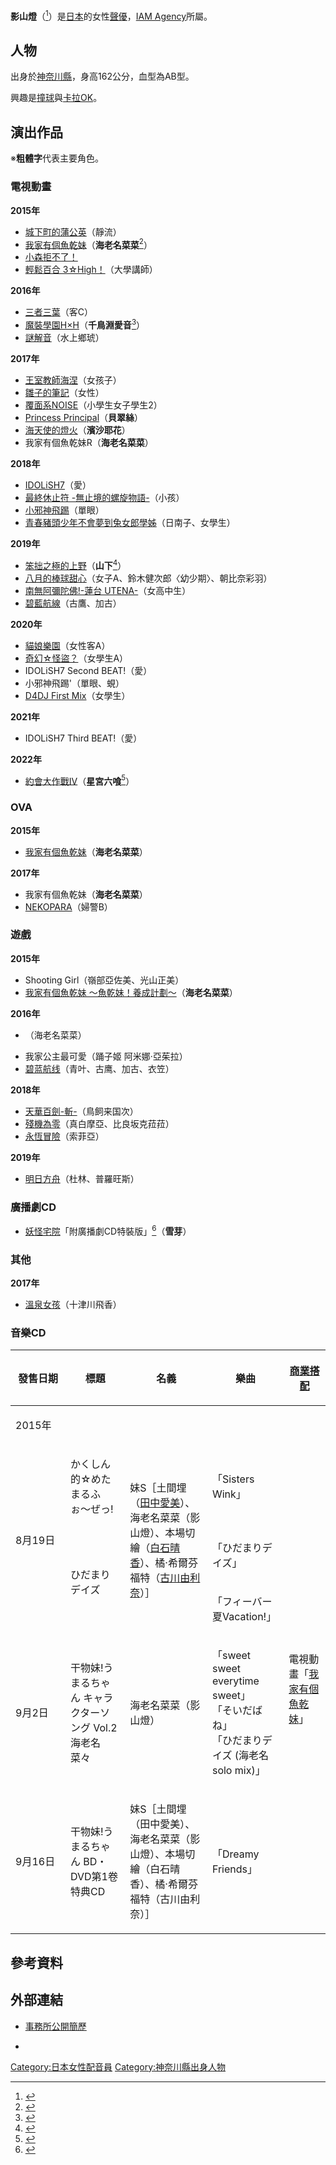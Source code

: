 {{配音員
|姓名= 影山燈
|圖片= 
|尺寸= 
|簡介= 
|原名= 
|外文名= 影山灯
|外文= ja
|羅馬拼音= Kageyama Akari
|英文名= 
|綽號= {{lang|ja|ぴかりん}}
|藝名= 
|國籍= {{JPN}}
|籍貫= 
|生年= 
|生月= 12
|生日= 25
|出生地= {{JPN}}[[神奈川縣|神奈川縣]]
|歿年= 
|歿月= 
|歿日= 
|死沒地= 
|血型= 
|配演語言= [[日語|日語]]
|教育程度= 
|宗教信仰= 
|配偶= 
|出身地= 
|所屬= [[IAM_Agency|IAM Agency]]
|活躍年代= 2015年 -
|出道作= 海老名菜菜《[[我家有個魚乾妹|我家有個魚乾妹]]》
|代表作= 
|網站= 
|其他= 
}}

'''影山燈'''（{{bd||12月25日|catIdx=Kageyama Akari}}<ref>{{Cite web|url=http://dl2.dl.sukurepo.jp/dl/2822-f0acd4ae1fe3d68d5dca368aa1a8d713|script-title=ja:影山 灯|publisher=IAM Agency|accessdate=2016-11-12|language=ja|deadurl=yes|archiveurl=https://web.archive.org/web/20160806033858/http://dl2.dl.sukurepo.jp/dl/2822-f0acd4ae1fe3d68d5dca368aa1a8d713|archivedate=2016-08-06}}</ref>）是[[日本|日本]]的女性[[聲優|聲優]]，[[IAM_Agency|IAM Agency]]所屬。

==人物==
出身於[[神奈川縣|神奈川縣]]，身高162公分，血型為AB型。

興趣是[[撞球|撞球]]與[[卡拉OK|卡拉OK]]。

==演出作品==
※'''粗體字'''代表主要角色。
===電視動畫===
'''2015年'''
*[[城下町的蒲公英|城下町的蒲公英]]（靜流）
*[[我家有個魚乾妹|我家有個魚乾妹]]（'''海老名菜菜'''<ref>{{cite web|publisher=「我家有個魚乾妹」官方網站|url=http://umaru-ani.me/cast/index.html|title=スタッフ・キャスト|deadurl=yes|archiveurl=https://web.archive.org/web/20150509004131/http://umaru-ani.me/cast/index.html|archivedate=2015-05-09}}</ref>）
*[[小森拒不了！|小森拒不了！]]
*[[輕鬆百合|輕鬆百合 3☆High！]]（大學講師）
'''2016年'''
* [[三者三葉|三者三葉]]（客C）
* [[魔裝學園H×H|魔裝學園H×H]]（'''千鳥淵愛音'''<ref>{{cite web|url=http://www.masou-hh.com/staff/|title=STAFF・CAST|accessdate=2016-07-14|publisher=久慈マサムネ・Hisasi／KADOKAWA／魔装学園製作委員会|work=電視動畫「魔裝學園H×H」官方網站|archive-date=2022-04-09|archive-url=https://web.archive.org/web/20220409153424/http://www.masou-hh.com/staff/}}</ref>）
* [[謎解音|謎解音]]（水上鄉琥）
'''2017年'''
* [[王室教師海涅|王室教師海涅]]（女孩子）
* [[雛子的筆記|雛子的筆記]]（女性）
* [[覆面系NOISE|覆面系NOISE]]（小學生女子學生2）
* [[Princess_Principal|Princess Principal]]（'''貝翠絲'''）
* [[海天使的燈火|海天使的燈火]]（'''濱沙耶花'''）
* 我家有個魚乾妹R（'''海老名菜菜'''）
'''2018年'''
* [[IDOLiSH7|IDOLiSH7]]（愛）
* [[最終休止符_-無止境的螺旋物語-|最終休止符 -無止境的螺旋物語-]]（小孩）
* [[小邪神飛踢|小邪神飛踢]]（單眼）
* [[青春豬頭少年不會夢到兔女郎學姊|青春豬頭少年不會夢到兔女郎學姊]]（日南子、女學生）
'''2019年'''
* [[笨拙之極的上野|笨拙之極的上野]]（'''山下'''<ref>{{Cite web|url=http://miss-ueno.com/cast/|title=製作人員、聲優|work=電視動畫「笨拙之極的上野」官方網站|accessdate=2018-10-25|archive-url=https://web.archive.org/web/20181125155417/http://miss-ueno.com/cast/|archive-date=2018-11-25|dead-url=yes}}</ref>）<!-- 2019-01-06 -->
* [[八月的棒球甜心|八月的棒球甜心]]（女子A、鈴木健次郎〈幼少期〉、朝比奈彩羽）<!-- 2019-04-07 -->
* [[南無阿彌陀佛!-蓮台_UTENA-|南無阿彌陀佛!-蓮台 UTENA-]]（女高中生）<!-- 2019-04-08 -->
* [[碧藍航線|碧藍航線]]（古鷹、加古）<!-- 2019-10-24 -->
'''2020年'''
* [[貓娘樂園|貓娘樂園]]（女性客A）<!-- 2020-01-09 -->
* [[奇幻☆怪盜？|奇幻☆怪盜？]]（女學生A）<!-- 2020-01-16 -->
* IDOLiSH7 Second BEAT!（愛）<!-- 2020-04-05 -->
* 小邪神飛踢'（單眼、蜆）<!-- 2020-04-27 -->
* [[D4DJ|D4DJ First Mix]]（女學生）<!-- 2020-11-06 -->
'''2021年'''
* IDOLiSH7 Third BEAT!（愛）<!-- 2021-07-04 -->
'''2022年'''
* [[約會大作戰|約會大作戰IV]]（'''星宮六喰'''<ref>{{Cite web|url=https://natalie.mu/comic/news/461973|script-title=ja:「デート・ア・ライブIV」4月放送開始！二亜役は生天目仁美、六喰役は影山灯|website=[[Comic_Natalie|Comic Natalie]]|date=2022-01-17|accessdate=2022-01-17|language=ja|archive-date=2022-01-25|archive-url=https://web.archive.org/web/20220125225238/https://natalie.mu/comic/news/461973}}</ref>）<!-- 2022-04 -->

===OVA===
'''2015年'''
*[[我家有個魚乾妹|我家有個魚乾妹]]（'''海老名菜菜'''）
'''2017年'''
*我家有個魚乾妹（'''海老名菜菜'''）<!--4月19日-->
*[[NEKOPARA|NEKOPARA]]（婦警B）

===遊戲===
'''2015年'''
*Shooting Girl（嶺部亞佐美、光山正美）
*[[我家有個魚乾妹|我家有個魚乾妹 ～魚乾妹！養成計劃～]]（'''海老名菜菜'''）
'''2016年'''
*{{tsl|ja|嫁コレ|嫁Collection}}（海老名菜菜）
*我家公主最可愛（踊子姬 阿米娜·亞茱拉）
*[[碧蓝航线|碧蓝航线]]（青叶、古鹰、加古、衣笠）
'''2018年'''
*[[天華百劍-斬-|天華百劍-斬-]]（鳥飼来国次）
*[[殘機為零|殘機為零]]（真白摩亞、比良坂克菈菈）
*[[永恆冒險|永恆冒險]]（索菲亞）
'''2019年'''
*[[明日方舟|明日方舟]]（杜林、普羅旺斯）

=== 廣播劇CD ===
* [[妖怪宅院|妖怪宅院]]「附廣播劇CD特裝版」<ref>{{cite web|url=https://www.amazon.co.jp/dp/4040654358/|script-title=ja:あやかしこ 6 ドラマCD付き特装版|publisher=[[日本亞馬遜|日本亞馬遜]]|accessdate=2020年1月28日|language=ja|archive-date=2020年7月17日|archive-url=https://web.archive.org/web/20200717001821/https://www.amazon.co.jp/dp/4040654358/|dead-url=no}}</ref>（'''雪芽'''）

===其他===
'''2017年'''
*[[溫泉女孩|溫泉女孩]]（十津川飛香）

===音樂CD===
{| class="wikitable" style="font-size:small;" 
! style="width:4.5em;"| 發售日期 !! 標題 !! 名義 !! 樂曲 !! [[商業搭配|商業搭配]]
|-
! colspan="5"|2015年
|-
| rowspan="3"|8月19日 || かくしん的☆めたまるふぉ〜ぜっ!
| rowspan="3"|妹S［土間埋（[[田中愛美|田中愛美]]）、海老名菜菜（影山燈）、本場切繪（[[白石晴香|白石晴香]]）、橘·希爾芬福特（[[古川由利奈|古川由利奈]]）］
| 「Sisters Wink」
| rowspan="5"|電視動畫「[[我家有個魚乾妹|我家有個魚乾妹]]」
|-
| rowspan="2"|ひだまりデイズ
| 「ひだまりデイズ」
|-
| 「フィーバー夏Vacation!」
|-
| 9月2日 || 干物妹!うまるちゃん キャラクターソング Vol.2 海老名菜々
| 海老名菜菜（影山燈）
| 「sweet sweet everytime sweet」<br />「そいだばね」<br />「ひだまりデイズ (海老名 solo mix)」
|-
| 9月16日 || 干物妹!うまるちゃん BD・DVD第1卷特典CD
| 妹S［土間埋（田中愛美）、海老名菜菜（影山燈）、本場切繪（白石晴香）、橘·希爾芬福特（古川由利奈）］
| 「Dreamy Friends」
|}

==參考資料==
{{Reflist}}

==外部連結==
*{{ja}}[http://iamagency.sukurepo.jp/actors/women/kageyama_akari 事務所公開簡歷] {{Wayback|url=http://iamagency.sukurepo.jp/actors/women/kageyama_akari |date=20200126101538 }}
*{{Twitter|akari_kageyama|影山燈}}

{{IAM Agency}}
{{Authority control}}
{{DEFAULTSORT:Kageyama Akari}}
[[Category:日本女性配音員|Category:日本女性配音員]]
[[Category:神奈川縣出身人物|Category:神奈川縣出身人物]]